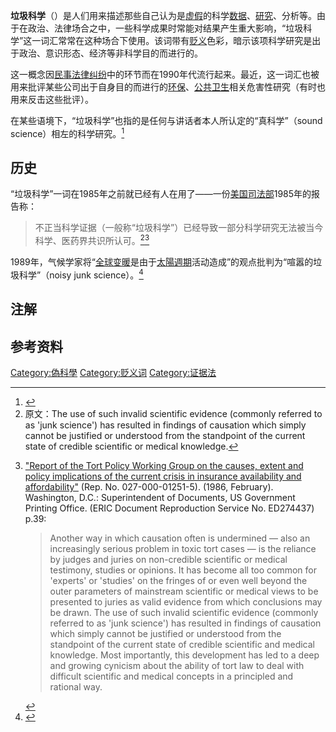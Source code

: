 {{not|伪科学|边缘科学|垃圾学}}
{{refimprove|time=2016-04-27T04:39:54+00:00}}
{{科學}}
'''垃圾科学'''（{{lang-en|Junk Science}}）是人们用来描述那些自己认为是[[詐騙|虚假]]的科学[[数据|数据]]、[[研究|研究]]、分析等。由于在政治、法律场合之中，一些科学成果时常能对结果产生重大影响，“垃圾科学”这一词汇常常在这种场合下使用。该词带有[[贬义|贬义]]色彩，暗示该项科学研究是出于政治、意识形态、经济等非科学目的而进行的。

这一概念因[[民法|民事法律纠纷]]中的{{tsl|en|expert testimony|专家证言}}环节而在1990年代流行起来。最近，这一词汇也被用来批评某些公司出于自身目的而进行的[[环境保护主义|环保]]、[[公共卫生|公共卫生]]相关危害性研究（有时也用来反击这些批评）。

在某些语境下，“垃圾科学”也指的是任何与讲话者本人所认定的“真科学”（sound science）相左的科学研究。<ref name=Neff2005>{{cite journal |vauthors=Neff RA, Goldman LR |title=Regulatory parallels to Daubert: stakeholder influence, "sound science," and the delayed adoption of health-protective standards |journal=Am J Public Health |volume=95 Suppl 1 |issue= |pages=S81–91 |year=2005 |pmid=16030344 |doi=10.2105/AJPH.2004.044818 |url=http://www.ajph.org/cgi/content/full/95/S1/S81 |access-date=2017-08-17 |archive-date=2009-05-17 |archive-url=https://web.archive.org/web/20090517031947/http://www.ajph.org/cgi/content/full/95/S1/S81 |dead-url=yes }}</ref>

== 历史 ==
“垃圾科学”一词在1985年之前就已经有人在用了——一份[[美国司法部|美国司法部]]1985年的报告称：
<blockquote>不正当科学证据（一般称“垃圾科学”）已经导致一部分科学研究无法被当今科学、医药界共识所认可。<ref group="原文">原文：The use of such invalid scientific evidence (commonly referred to as 'junk science') has resulted in findings of causation which simply cannot be justified or understood from the standpoint of the current state of credible scientific or medical knowledge.</ref><ref>[http://www.eric.ed.gov/ERICWebPortal/contentdelivery/servlet/ERICServlet?accno=ED274437 "Report of the Tort Policy Working Group on the causes, extent and policy implications of the current crisis in insurance availability and affordability"] (Rep. No. 027-000-01251-5). (1986, February). Washington, D.C.: Superintendent of Documents, US Government Printing Office. (ERIC Document Reproduction Service No. ED274437) p.39: <blockquote>Another way in which causation often is undermined — also an increasingly serious problem in toxic tort cases — is the reliance by judges and juries on non-credible scientific or medical testimony, studies or opinions. It has become all too common for 'experts' or 'studies' on the fringes of or even well beyond the outer parameters of mainstream scientific or medical views to be presented to juries as valid evidence from which conclusions may be drawn. The use of such invalid scientific evidence (commonly referred to as 'junk science') has resulted in findings of causation which simply cannot be justified or understood from the standpoint of the current state of credible scientific and medical knowledge.  Most importantly, this development has led to a deep and growing cynicism about the ability of tort law to deal with difficult scientific and medical concepts in a principled and rational way.</blockquote></ref></blockquote>

1989年，气候学家{{tsl|en|Jerry Mahlman|杰瑞·马尔曼}}将“[[全球变暖|全球变暖]]是由于[[太陽週期|太陽週期]]活动造成”的观点批判为“喧嚣的垃圾科学”（noisy junk science）。<ref>{{cite journal | last1 = Roberts | first1 = L. | year = 1989 | title = Global warming: Blaming the sun | url = | journal = Science | volume = 246 | issue = 4933| pages = 992–993 | doi=10.1126/science.246.4933.992 | pmid=17806372}}</ref>

== 注解 ==
{{reflist|group=原文}}

== 参考资料 ==
{{reflist}}

{{Pseudoscience}}

{{DEFAULTSORT:Junk Science}}
[[Category:偽科學|Category:偽科學]]
[[Category:贬义词|Category:贬义词]]
[[Category:证据法|Category:证据法]]